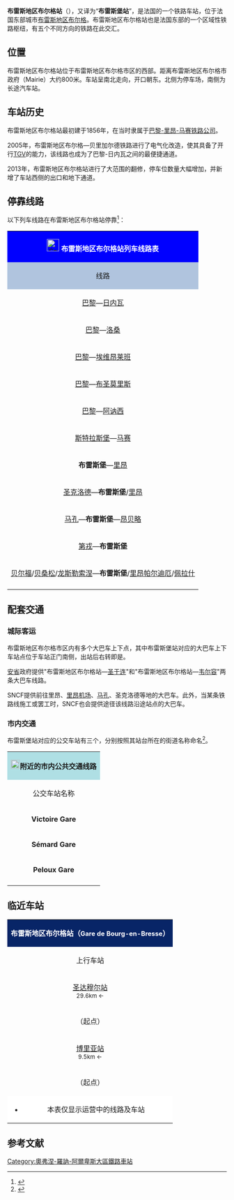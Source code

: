 {{noteTA
|G1=交通
|G2=法國地名
|1=zh-cn:公交;zh-tw:公車;zh-hk:巴士;zh-sg:巴士;zh-my:巴士;zh-mo:巴士;
|2=zh-hans:快速公交;zh-hk:巴士快速交通;zh-tw:快捷巴士;
}}
{{Infobox station
| name          =[[File:Sncf-logo.svg|32x32px]]布雷斯地区布尔格站<br>(<span style="font-size:small">布雷斯堡站</span>)<br>{{lang|fr|Gare de Bourg-en-Bresse}}
| type          = [[法国铁路|法国铁路]]
| image = File:布昂佩斯站（布雷斯地区布尔格站）.jpg
|image_caption = 布雷斯地区布尔格站外景（2014年12月）
| address       = {{FRA}}[[安省|安省]][[布雷斯堡|布雷斯堡]]
| latd          = 46
| latm          = 12
| lats          = 00
| latNS         = N
| longd         = 5
| longm         = 12
| longs         = 53
| longEW        = E
| operator = [[File:Sncf-logo.svg|32x32px]]
| coordinates_display = yes
| iso_region    = FR
| line          = 
* [[穆沙尔－布雷斯地区布尔格铁路|穆沙尔－布雷斯地区布尔格铁路]]
* {{link-fr|里昂－布雷斯地区布尔格铁路|Ligne de Lyon-Saint-Clair à Bourg-en-Bresse}}
* [[马孔－昂贝略铁路|马孔－昂贝略铁路]]（可连接[[法国高速铁路东南线|法国高速铁路东南线]]）
* {{link-fr|布雷斯堡－贝勒加尔德铁路|Ligne de Bourg-en-Bresse à Bellegarde}}
| platform      = 4
| tracks        = 7
| elevation = 241米
| opened        = 1856年
| rebuilt = 2013年
| status = 使用中
| closed        = 
| passengers= 约176.9万人次<ref>{{Cite web|url=https://ressources.data.sncf.com/explore/dataset/frequentation-gares/?sort=voyageurs_2014&q=bourg+en+bresse|title=Fréquentation en gares|accessdate=2016-11-13|author=SNCF|date=|language=法语|publisher=SNCF Open Data|archive-date=2016-11-13|archive-url=https://web.archive.org/web/20161113123112/https://ressources.data.sncf.com/explore/dataset/frequentation-gares/?sort=voyageurs_2014&q=bourg+en+bresse|dead-url=no}}</ref>
| pass_year= 2015年
| station_type = 客运车站，兼办货运业务
| connections = {{link-fr|布雷斯地区布尔格城市公共交通|Transports urbains de l'agglomération de Bourg-en-Bresse}}
| route_map =
| map_locator   = 
| note =
}}

'''布雷斯地区布尔格站'''（{{lang-fr|Gare de Bourg-en-Bresse}}），又译为“'''布雷斯堡站'''”，是法国的一个铁路车站，位于法国东部城市[[布雷斯地区布尔格|布雷斯地区布尔格]]。布雷斯地区布尔格站也是法国东部的一个区域性铁路枢纽，有五个不同方向的铁路在此交汇。

==位置==

布雷斯地区布尔格站位于布雷斯地区布尔格市区的西部。距离布雷斯地区布尔格市政府（Mairie）大约800米。车站呈南北走向，开口朝东。北侧为停车场，南侧为长途汽车站。

==车站历史==

布雷斯地区布尔格站最初建于1856年，在当时隶属于[[巴黎-里昂-马赛铁路公司|巴黎-里昂-马赛铁路公司]]。

2005年，布雷斯地区布尔格—贝里加尔德铁路进行了电气化改造，使其具备了开行[[TGV|TGV]]的能力，该线路也成为了巴黎-日内瓦之间的最便捷通道。

2013年，布雷斯地区布尔格站进行了大范围的翻修，停车位数量大幅增加，并新增了车站西侧的出口和地下通道。

== 停靠线路 ==

{{动态列表|最后更新时间：2016年4月12日。本章节内容仅供参考，不排除临时性的变更。欢迎修正和补充}}

以下列车线路在布雷斯地区布尔格站停靠<ref>{{Cite web|url=http://www.ter.sncf.com/rhone-alpes/gares/87743005/Bourg-en-Bresse/prochains-departs|title=布雷斯堡站实用信息及实时列车时刻表|accessdate=2016-04-12|author=SNCF|date=|language=法语|publisher=TER Rhône-Alpes|archive-date=2016-06-25|archive-url=https://web.archive.org/web/20160625123553/http://www.ter.sncf.com/rhone-alpes/gares/87743005/Bourg-en-Bresse/prochains-departs|dead-url=no}}</ref>：

{| class="wikitable mw-collapsible" 
|colspan="5" style="background:#0000FF" align="center" |[[File:Sncf-logo.svg|28x28px]] <font color=#FFFFFF>'''布雷斯地区布尔格站列车线路表'''</font>
|-
!style="background:#B0C4DE"| 线路
!style="background:#B0C4DE"|车种
!style="background:#B0C4DE"|上一站
!style="background:#B0C4DE"|下一站
!style="background:#B0C4DE"|大致运行频率{{noteTag|name=noteA}}
|-
|[[巴黎里昂站|巴黎]]—[[日内瓦科尔纳万车站|日内瓦]]
| rowspan="2" align="center" |'''TGV Lyria'''
|[[巴黎里昂站|巴黎里昂]]
|努利尤/[[贝勒加尔德站|贝勒加尔德]]
|每天2~5趟
|-
|[[巴黎里昂站|巴黎]]—[[洛桑车站|洛桑]]
|[[巴黎里昂站|巴黎里昂]]
|[[贝勒加尔德站|贝勒加尔德]]
|每天1趟
|-
|[[巴黎里昂站|巴黎]]—[[埃维昂莱班站|埃维昂莱班]]
| rowspan="4" align="center"|'''[[TGV|TGV]]'''
|[[巴黎里昂站|巴黎里昂]]/[[马孔-洛谢TGV站|马孔TGV]]
|[[贝勒加尔德站|贝勒加尔德]]
|每周1~2趟
|-
|[[巴黎里昂站|巴黎]]—[[布圣莫里斯站|布圣莫里斯]]
|[[巴黎里昂站|巴黎里昂]]
|[[艾克斯莱班-勒勒瓦尔站|艾克斯莱班]]
|每周1趟
|-
|[[巴黎里昂站|巴黎]]—[[阿讷西站|阿讷西]]
|[[马孔-洛谢TGV站|马孔TGV]]
|[[艾克斯莱班-勒勒瓦尔站|艾克斯莱班]]
|每天2趟左右
|-
|[[斯特拉斯堡城站|斯特拉斯堡]]—[[马赛圣夏尔站|马赛]]
|[[隆斯勒索涅站|隆斯勒索涅]]
|[[里昂帕尔迪厄站|里昂帕尔迪厄]]
|每天1趟
|-
|'''布雷斯堡'''—[[里昂佩拉什站|里昂]]
| rowspan="5" align="center"|'''[[法国大区列车|TER]]'''
|（起点）
|[[塞尔瓦斯-朗站|塞尔瓦斯-朗]]
|每天5~17趟
|-
|[[圣克洛德站|圣克洛德]]—'''布雷斯堡'''/[[里昂佩拉什站|里昂]]
|[[塞泽里亚站|塞泽里亚]]
|（终点）/[[昂贝略昂比热站|昂贝略]]
|每天3趟左右
|-
|[[马孔城站|马孔]]—'''布雷斯堡'''—[[昂贝略昂比热站|昂贝略]]
|[[博里亚站|博里亚]]/（起点）
|（终点）/[[圣马丁迪蒙站|圣马丁迪蒙]]
|每天6趟左右
|-
|[[第戎城站|第戎]]—'''布雷斯堡'''
|[[圣达穆尔站|圣达穆尔]]
|（终点）
|每天7趟左右
|-
|[[贝尔福站|贝尔福]]/[[贝桑松维奥特站|贝桑松]]/[[龙斯勒索涅站|龙斯勒索涅]]—'''布雷斯堡'''/[[里昂帕尔迪厄站|里昂帕尔迪厄]]/[[里昂佩拉什站|佩拉什]]
|[[圣达穆尔站|圣达穆尔]]
|[[昂贝略昂比热站|昂贝略]]/（终点）
|每天6趟左右
|-
|colspan="5" style="background:#FFFFFF"|{{noteFoot|1=
{{noteTag|name=noteA|1=在本栏中，往返1次为"1趟"；除特别标明外，其数据仅工作日有效，周末及节假日列车数量可能会减少}}
}}
|}

==配套交通==
===城际客运===

布雷斯地区布尔格市区内有多个大巴车上下点，其中布雷斯堡站对应的大巴车上下车站点位于车站正门南侧，出站后右转即是。

[[安省|安省]]政府提供"布雷斯地区布尔格站—[[圣于连_(汝拉省)|圣于连]]"和"布雷斯地区布尔格站—[[韦尔容|韦尔容]]"两条大巴车线路。

SNCF提供前往里昂、[[里昂机场|里昂机场]]、[[马孔|马孔]]、圣克洛德等地的大巴车。此外，当某条铁路线施工或罢工时，SNCF也会提供途径该线路沿途站点的大巴车。

===市内交通===

布雷斯堡站对应的公交车站有三个，分别按照其站台所在的街道名称命名<ref>{{Cite web|url=http://www.tub-bourg.fr/fiches_horaires/tub-plan-reseau-2015-16.pdf|title=布雷斯地区布尔格市区公交线路地图查询|accessdate=2016-04-12|author=Tub(布雷斯地区布尔格城市公共交通公司)|date=|language=法语|publisher=Tub|deadurl=yes|archiveurl=https://web.archive.org/web/20151129051859/http://www.tub-bourg.fr/fiches_horaires/tub-plan-reseau-2015-16.pdf|archivedate=2015-11-29}}</ref>。

{| class="wikitable mw-collapsible" 
|colspan="3" align="center" style="background:#AFDFE4"|[[File:Bus-logo.svg|21x21px]]'''附近的市内公共交通线路'''
|-
!align="center" |公交车站名称
!align="center" |位置
!align="center" |停靠线路{{noteTag|name=noteA}}<ref>{{Cite web|url= |title=勒皮昂瓦莱市区公交线路地图查询|accessdate=2016-06-19|author=（城市公共交通公司）|date=|language=法语|publisher= }}</ref>
|-
|'''Victoire Gare'''
|布雷斯地区布尔格站正门北侧
|1路、2路+校车线路（34路和41~46路）
|-
|'''Sémard Gare'''
|布雷斯地区布尔格站正门南侧
|2路、3路、7路和8路
|-
|'''Peloux Gare'''
|布雷斯地区布尔格站西侧
|2路
|-
|colspan="3" style="background:#FFFFFF"|{{noteFoot|1=
{{noteTag|name=noteA|布雷斯地区布尔格市区内的所有公交线路在周日及节假日均停运}}
}}
|}

==临近车站==

{|class="wikitable mw-collapsible" style="margin: 0 auto; width:42em;"
|colspan="3"  style="background:#082567" align="center"|<font color=#FFFFFF>'''布雷斯地区布尔格站（<span style="font-size:11pt;">Gare de Bourg-en-Bresse</span>）'''</font>
|-
!上行车站
!线路
!下行车站
|-
|align="center" |[[圣达穆尔站|圣达穆尔站]]<br><span style="font-size:small">29.6km ←</span>
|align="center" |'''[[穆沙尔－布雷斯地区布尔格铁路|穆沙尔－布雷斯地区布尔格铁路]]'''
|align="center" |（终点）
|-
|align="center" |（起点）
|align="center" |'''{{link-fr|布雷斯地区布尔格－里昂铁路|Ligne de Lyon-Saint-Clair à Bourg-en-Bresse}}'''
|align="center" |[[塞尔瓦斯-朗站|塞尔瓦斯-朗站]]<br><span style="font-size:small">→ 8.8km</span>
|-
|align="center" |[[博里亚站|博里亚站]]<br><span style="font-size:small">9.5km ←</span>
|align="center" |'''[[马孔－昂贝略铁路|马孔－昂贝略铁路]]'''
|align="center" |[[圣马丁迪蒙站|圣马丁迪蒙站]]<br><span style="font-size:small">→ 14.1km</span>
|-
|align="center" |（起点）
|align="center" |'''{{link-fr|布雷斯地区布尔格－贝勒加尔德铁路|Ligne de Bourg-en-Bresse à Bellegarde}}'''
|align="center" |[[塞泽里亚站|塞泽里亚站]]<br><span style="font-size:small">→ 9.9km</span>
|-
|colspan="3" style="background:#FFFFFF"|
*本表仅显示运营中的线路及车站
|}

== 参考文献 ==
{{Reflist}}

{{法国主要火车站列表}}

[[Category:奧弗涅-羅訥-阿爾卑斯大區鐵路車站|Category:奧弗涅-羅訥-阿爾卑斯大區鐵路車站]]